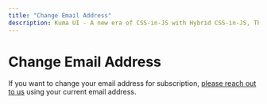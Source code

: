 ```yaml
---
title: "Change Email Address"
description: Kuma UI - A new era of CSS-in-JS with Hybrid CSS-in-JS, Theming and Universal UI Components
---
```



# Change Email Address

If you want to change your email address for subscription, <a class="text-primary underline" href="mailto:support@tweakit.today" target="_blank">please reach out to us</a> using your current email address.